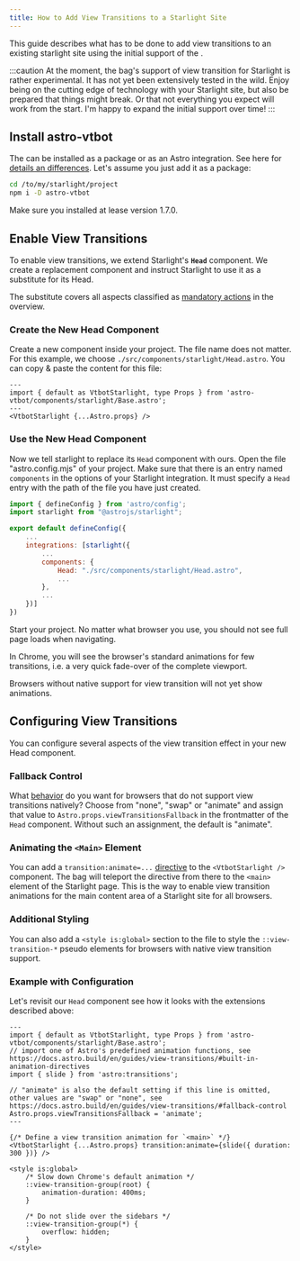 ```yaml
---
title: How to Add View Transitions to a Starlight Site
---
```



This guide describes what has to be done to add view transitions to an existing starlight site using the initial support of the <BoT/>.

:::caution
At the moment, the bag's support of view transition for Starlight is rather experimental. It has not yet been extensively tested in the wild. Enjoy being on the cutting edge of technology with your Starlight site, but also be prepared that things might break. Or that not everything you expect will work from the start. I'm happy to expand the initial support over time!
:::

## Install astro-vtbot

The <BoT/> can be installed as a package or as an Astro integration. See here for [details an differences](/library/Installation/). Let's assume you just add it as a package:

```sh
cd /to/my/starlight/project
npm i -D astro-vtbot
```
Make sure you installed at lease version 1.7.0.

## Enable View Transitions

To enable view transitions, we extend Starlight's  **`Head`** component. We create a replacement component and instruct Starlight to use it as a substitute for its Head.

The substitute covers all aspects classified as [mandatory actions](/jotter/starlight/#mandatory-actions) in the overview.

### Create the New Head Component
Create a new component inside your project. The file name does not matter. For this example, we choose `./src/components/starlight/Head.astro`. You can copy & paste the content for this file:

```astro title="./src/components/starlight/Head.astro"
---
import { default as VtbotStarlight, type Props } from 'astro-vtbot/components/starlight/Base.astro';
---
<VtbotStarlight {...Astro.props} />
```

### Use the New Head Component

Now we tell starlight to replace its `Head` component with ours. Open the file "astro.config.mjs" of your project. Make sure that there is an entry named `components` in the options of your Starlight integration. It must specify a `Head` entry with the path of the file you have just created.

```js title="astro.config.mjs" {8-9}
import { defineConfig } from 'astro/config';
import starlight from "@astrojs/starlight";

export default defineConfig({
	...
	integrations: [starlight({
		...
		components: {
			Head: "./src/components/starlight/Head.astro",
			...
		},
		...
	})]
})
```
Start your project. No matter what browser you use, you should not see full page loads when navigating.

In Chrome, you will see the browser's standard animations for few transitions, i.e. a very quick fade-over of the complete viewport.

Browsers without native support for view transition will not yet show animations.

## Configuring View Transitions

You can configure several aspects of the view transition effect in your new Head component.

### Fallback Control
What [behavior](https://docs.astro.build/en/guides/view-transitions/#fallback-control) do you want for browsers that do not support view transitions natively? Choose from "none", "swap" or "animate" and assign that value to `Astro.props.viewTransitionsFallback` in the frontmatter of the `Head` component. Without such an assignment, the default is "animate".

### Animating the  `<Main>` Element

You can add a `transition:animate=...` [directive](https://docs.astro.build/en/guides/view-transitions/#built-in-animation-directives) to the `<VtbotStarlight />` component. The bag will teleport the directive from there to the `<main>` element of the Starlight page.  This is the way to enable view transition animations for the main content area of a Starlight site for all browsers.

### Additional Styling

You can also add a `<style is:global>` section to the file to style the `::view-transition-*` pseudo elements for browsers with native view transition support.

### Example with Configuration

Let's revisit our `Head` component see how it looks with the extensions described above:

```astro title="./src/components/starlight/Head.astro"
---
import { default as VtbotStarlight, type Props } from 'astro-vtbot/components/starlight/Base.astro';
// import one of Astro's predefined animation functions, see https://docs.astro.build/en/guides/view-transitions/#built-in-animation-directives
import { slide } from 'astro:transitions';

// "animate" is also the default setting if this line is omitted, other values are "swap" or "none", see https://docs.astro.build/en/guides/view-transitions/#fallback-control
Astro.props.viewTransitionsFallback = 'animate';
---

{/* Define a view transition animation for `<main>` */}
<VtbotStarlight {...Astro.props} transition:animate={slide({ duration: 300 })} />

<style is:global>
	/* Slow down Chrome's default animation */
	::view-transition-group(root) {
		animation-duration: 400ms;
	}

	/* Do not slide over the sidebars */
	::view-transition-group(*) {
		overflow: hidden;
	}
</style>
```

